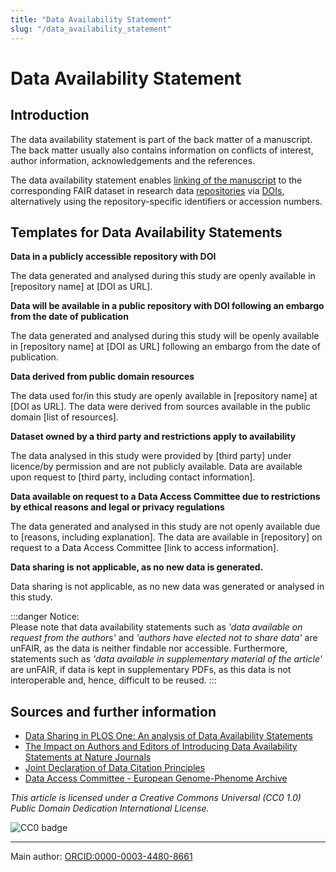 ```yaml
---
title: "Data Availability Statement"
slug: "/data_availability_statement"
---
```

# Data Availability Statement

## Introduction

The data availability statement is part of the back matter of a manuscript. The back matter usually also contains information on conflicts of interest, author information, acknowledgements and the references. 

The data availability statement enables [linking of the manuscript](/docs/data/data_publication) to the corresponding FAIR dataset in research data [repositories](/docs/topics/repositories) via  [DOIs](/docs/topics/pid), alternatively using the repository-specific identifiers or accession numbers.  

## Templates for Data Availability Statements

<b>Data in a publicly accessible repository with DOI</b>

The data generated and analysed during this study are openly available in [repository name] at [DOI as URL].

<b>Data will be available in a public repository with DOI following an embargo from the date of publication</b>

The data generated and analysed during this study will be openly available in [repository name] at [DOI as URL] following an embargo from the date of publication.

<b>Data derived from public domain resources</b>

The data used for/in this study are openly available in [repository name] at [DOI as URL]. The data were derived from sources available in the public domain [list of resources]. 

<b>Dataset owned by a third party and restrictions apply to availability</b>

The data analysed in this study were provided by [third party] under licence/by permission and are not publicly available. Data are available upon request to [third party, including contact information].

<b>Data available on request to a Data Access Committee due to restrictions by ethical reasons and legal or privacy regulations</b>

The data generated and analysed in this study are not openly available due to [reasons, including explanation]. The data are available in [repository] on request to a Data Access Committee [link to access information].

<b>Data sharing is not applicable, as no new data is generated.</b>

Data sharing is not applicable, as no new data was generated or analysed in this study.

:::danger Notice:                                
Please note that data availability statements such as *'data available on request from the authors'* and *'authors have elected not to share data'* are unFAIR, as the data is neither findable nor accessible. Furthermore, statements such as *'data available in supplementary material of the article'* are unFAIR, if data is kept in supplementary PDFs, as this data is not interoperable and, hence, difficult to be reused.
:::

## Sources and further information

- [Data Sharing in PLOS One: An analysis of Data Availability Statements](https://doi.org/10.1371/journal.pone.0194768)
- [The Impact on Authors and Editors of Introducing Data Availability Statements at Nature Journals](https://doi.org/10.2218/ijdc.v13i1.614)
- [Joint Declaration of Data Citation Principles](https://doi.org/10.25490/a97f-egyk)
- [Data Access Committee - European Genome-Phenome Archive ](https://ega-archive.org/submission/data_access_committee)

*This article is licensed under a Creative Commons Universal (CC0 1.0) Public Domain Dedication International License.*

![CC0 badge](https://licensebuttons.net/l/zero/1.0/88x31.png)

----
Main author: [ORCID:0000-0003-4480-8661](https://orcid.org/0000-0003-4480-8661)